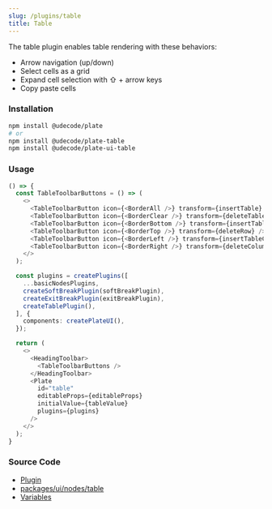 ```yaml
---
slug: /plugins/table
title: Table
---
```


The table plugin enables table rendering with these behaviors:

- Arrow navigation (up/down)
- Select cells as a grid
- Expand cell selection with ⇧ + arrow keys
- Copy paste cells

### Installation

```bash npm2yarn
npm install @udecode/plate
# or
npm install @udecode/plate-table
npm install @udecode/plate-ui-table
```

### Usage


<TableSandpack />

```ts live
() => {
  const TableToolbarButtons = () => (
    <>
      <TableToolbarButton icon={<BorderAll />} transform={insertTable} />
      <TableToolbarButton icon={<BorderClear />} transform={deleteTable} />
      <TableToolbarButton icon={<BorderBottom />} transform={insertTableRow} />
      <TableToolbarButton icon={<BorderTop />} transform={deleteRow} />
      <TableToolbarButton icon={<BorderLeft />} transform={insertTableColumn} />
      <TableToolbarButton icon={<BorderRight />} transform={deleteColumn} />
    </>
  );

  const plugins = createPlugins([
    ...basicNodesPlugins,
    createSoftBreakPlugin(softBreakPlugin),
    createExitBreakPlugin(exitBreakPlugin),
    createTablePlugin(),
  ], {
    components: createPlateUI(),
  });

  return (
    <>
      <HeadingToolbar>
        <TableToolbarButtons />
      </HeadingToolbar>
      <Plate
        id="table"
        editableProps={editableProps}
        initialValue={tableValue}
        plugins={plugins}
      />
    </>
  );
}
```

### Source Code

- [Plugin](https://github.com/udecode/plate/blob/main/packages/nodes/table/src/createTablePlugin.ts)
- [packages/ui/nodes/table](https://github.com/udecode/plate/tree/main/packages/ui/nodes/table/src)
- [Variables](https://github.com/udecode/plate/blob/main/examples/docusaurus/src/live/live.tsx)

